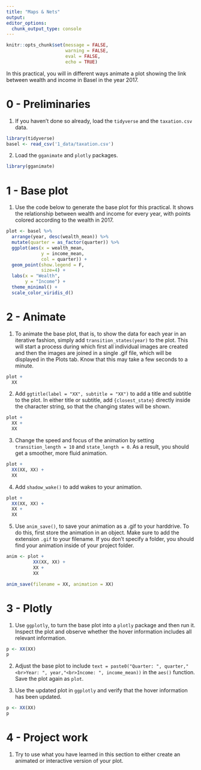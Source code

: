 ```yaml
---
title: "Maps & Nets"
output:
editor_options:
  chunk_output_type: console
---
```


```r
knitr::opts_chunk$set(message = FALSE, 
                      warning = FALSE,
                      eval = FALSE,
                      echo = TRUE)
```

In this practical, you will in different ways animate a plot showing the link between wealth and income in Basel in the year 2017.   

# 0 - Preliminaries

1. If you haven't done so already, load the `tidyverse` and the `taxation.csv` data. 

```r
library(tidyverse)
basel <- read_csv('1_data/taxation.csv')
```

2. Load the `gganimate` and `plotly` packages. 

```r
library(gganimate)
```

# 1 - Base plot

1. Use the code below to generate the base plot for this practical. It shows the relationship between wealth and income for every year, with points colored according to the wealth in 2017.  

```r
plot <- basel %>% 
  arrange(year, desc(wealth_mean)) %>% 
  mutate(quarter = as_factor(quarter)) %>% 
  ggplot(aes(x = wealth_mean, 
             y = income_mean, 
             col = quarter)) +
  geom_point(show.legend = F, 
             size=4) + 
  labs(x = "Wealth", 
       y = "Income") +
  theme_minimal() +
  scale_color_viridis_d() 
```

# 2 - Animate

1. To animate the base plot, that is, to show the data for each year in an iterative fashion, simply add `transition_states(year)` to the plot. This will start a process during which first all individual images are created and then the images are joined in a single .gif file, which will be displayed in the Plots tab. Know that this may take a few seconds to a minute.

```r
plot + 
  XX
```

2. Add `ggtitle(label = "XX", subtitle = "XX")` to add a title and subtitle to the plot. In either title or subtitle, add `{closest_state}` directly inside the character string, so that the changing states will be shown. 

```r
plot + 
  XX +
  XX
```

3. Change the speed and focus of the animation by setting `transition_length = 10` and `state_length = 0`. As a result, you should get a smoother, more fluid animation. 

```r
plot + 
  XX(XX, XX) +
  XX
```

4. Add `shadow_wake()` to add wakes to your animation. 

```r
plot + 
  XX(XX, XX) +
  XX +
  XX
```

5. Use `anim_save()`, to save your animation as a .gif to your harddrive. To do this, first store the animation in an object. Make sure to add the extension `.gif` to your filename. If you don't specify a folder, you should find your animation inside of your project folder.   

```r
anim <- plot + 
          XX(XX, XX) +
          XX +
          XX

anim_save(filename = XX, animation = XX)
```

# 3 - Plotly

1. Use `ggplotly`, to turn the base plot into a `plotly` package and then run it. Inspect the plot and observe whether the hover information includes all relevant information.  

```r
p <- XX(XX)
p
```

2. Adjust the base plot to include `text = paste0("Quarter: ", quarter,"<br>Year: ", year,"<br>Income: ", income_mean))` in the `aes()` function. Save the plot again as `plot`. 

3. Use the updated plot in `ggplotly` and verify that the hover information has been updated. 

```r
p <- XX(XX)
p
```

# 4 - Project work

1. Try to use what you have learned in this section to either create an animated or interactive version of your plot. 
